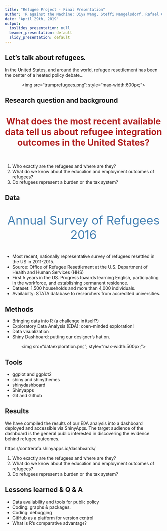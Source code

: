 ```yaml
---
title: "Refugee Project - Final Presentation"
author: 'R against the Machine: Diya Wang, Steffi Mangelsdorf, Rafael Contreras Gomez'
date: "April 29th, 2019"
output:
  ioslides_presentation: null
  beamer_presentation: default
  slidy_presentation: default
---
```


## Let's talk about refugees.

In the United States, and around the world, refugee resettlement has been the center of a heated policy debate...
<br> 

<center><img src="trumprefugees.png"; style="max-width:600px;"></center>

## Research question and background

<h1 align="center" style="color:#B22222;">What does the most recent available data tell us about refugee integration outcomes in the United States?</h1>
<br>

1. Who exactly are the refugees and where are they?
2. What do we know about the education and employment outcomes of refugees?
3. Do refugees represent a burden on the tax system?

## Data

<p align="center" style="color:#4682B4; font-size: 38px;">Annual Survey of Refugees 2016</p>

- Most recent, nationally representative survey of refugees resettled in the US in 2011-2015. 
- Source: Office of Refugee Resettlement at the U.S. Department of Health and Human Services (HHS)
- First 5 years in the US. Progress towards learning English, participating in the workforce, and establishing permanent residence. 
- Dataset: 1,500 households and more than 4,000 individuals.
- Availabilty: STATA database to researchers from accredited universities.

## Methods

- Bringing data into R (a challenge in itself?)
- Exploratory Data Analysis (EDA): open-minded exploration!
- Data visualization
- Shiny Dashboard: putting our designer's hat on.

<center><img src="dataexploration.png"; style="max-width:500px;"></center>

## Tools
- ggplot and ggplot2 
- shiny and shinythemes 
- shinydashboard 
- Shinyapps
- Git and Github

## Results 
We have compiled the results of our EDA analysis into a dashboard deployed and accessible via ShinyApps. The target audience of the dashboard is the general public interested in discovering the evidence behind refugee outcomes.

https://contrerafa.shinyapps.io/dashboards/

1. Who exactly are the refugees and where are they?
2. What do we know about the education and employment outcomes of refugees?
3. Do refugees represent a burden on the tax system?

## Lessons learned & Q & A

- Data availability and tools for public policy
- Coding: graphs & packages. 
- Coding: debugging
- GitHub as a platform for version control 
- What is R's comparative advantage?
